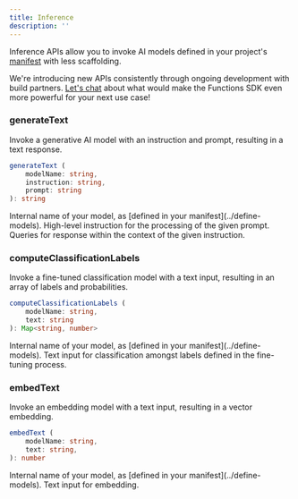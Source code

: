 ```yaml
---
title: Inference
description: ''
---
```


Inference APIs allow you to invoke AI models defined in your project's [manifest](../manifest) with less scaffolding.

<Tip>We're introducing new APIs consistently through ongoing development with build partners. [Let's chat](mailto:help@hypermode.com) about what would make the Functions SDK even more powerful for your next use case!</Tip>

### generateText
Invoke a generative AI model with an instruction and prompt, resulting in a text response.

```TypeScript
generateText (
    modelName: string,
    instruction: string,
    prompt: string
): string
```

<ResponseField name="modelName" type="string" required>
  Internal name of your model, as [defined in your manifest](../define-models).
</ResponseField>

<ResponseField name="instruction" type="string" required>
  High-level instruction for the processing of the given prompt.
</ResponseField>

<ResponseField name="prompt" type="string" required>
  Queries for response within the context of the given instruction.
</ResponseField>

### computeClassificationLabels
Invoke a fine-tuned classification model with a text input, resulting in an array of labels and probabilities.

```TypeScript
computeClassificationLabels (
    modelName: string,
    text: string
): Map<string, number>
```

<ResponseField name="modelName" type="string" required>
  Internal name of your model, as [defined in your manifest](../define-models).
</ResponseField>

<ResponseField name="text" type="string" required>
  Text input for classification amongst labels defined in the fine-tuning process.
</ResponseField>

### embedText
Invoke an embedding model with a text input, resulting in a vector embedding.

```TypeScript
embedText (
    modelName: string,
	text: string,
): number
```

<ResponseField name="modelName" type="string" required>
  Internal name of your model, as [defined in your manifest](../define-models).
</ResponseField>

<ResponseField name="text" type="string" required>
  Text input for embedding.
</ResponseField>